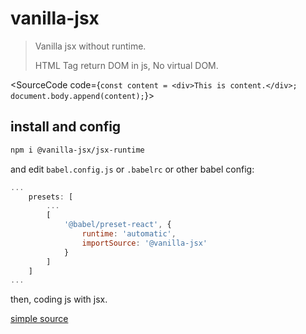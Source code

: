 
# vanilla-jsx

> Vanilla jsx without runtime.
>
> HTML Tag return DOM in js, No virtual DOM.

<SourceCode code={`const content = <div>This is content.</div>;
document.body.append(content);`}></SourceCode>

## install and config

```bash
npm i @vanilla-jsx/jsx-runtime
```

and edit `babel.config.js` or `.babelrc` or other babel config:

```js
...
    presets: [
        ...
        [
            '@babel/preset-react', {
                runtime: 'automatic',
                importSource: '@vanilla-jsx'
            }
        ]
    ]
...
```

then, coding js with jsx.

[simple source](https://github.com/vanilla-jsx/vanilla-jsx/tree/main/examples/simple)
